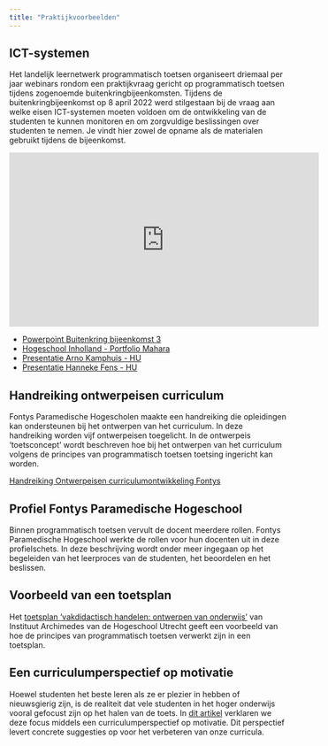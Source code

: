 ```yaml
---
title: "Praktijkvoorbeelden"
---
```


## ICT-systemen 

Het landelijk leernetwerk programmatisch toetsen organiseert driemaal per jaar webinars rondom een praktijkvraag gericht op programmatisch toetsen tijdens zogenoemde buitenkringbijeenkomsten. Tijdens de buitenkringbijeenkomst op 8 april 2022 werd stilgestaan bij de vraag aan welke eisen ICT-systemen moeten voldoen om de ontwikkeling van de studenten te kunnen monitoren en om zorgvuldige beslissingen over studenten te nemen. Je vindt hier zowel de opname als de materialen gebruikt tijdens de bijeenkomst. 

<iframe width="560" height="315" src="https://www.youtube.com/embed/DTwiG0aquvE" title="YouTube video player" frameborder="0" allow="accelerometer; autoplay; clipboard-write; encrypted-media; gyroscope; picture-in-picture" allowfullscreen></iframe>

* [Powerpoint Buitenkring bijeenkomst 3](./bronnen/57_Buitenkring_PT.pptx)
* [Hogeschool Inholland - Portfolio Mahara](./bronnen/57_Inholland_Portfolio_Mahara.pptx)
* [Presentatie Arno Kamphuis - HU](./bronnen/57_ArnoKamphuis _HU.pptx)
* [Presentatie Hanneke Fens - HU](./bronnen/57_HannekeFens_HU.pdf)

## Handreiking ontwerpeisen curriculum 

Fontys Paramedische Hogescholen maakte een handreiking die opleidingen kan ondersteunen bij het ontwerpen van het curriculum. In deze handreiking worden vijf ontwerpeisen  toegelicht. In de ontwerpeis 'toetsconcept' wordt beschreven hoe bij het ontwerpen van het curriculum volgens de principes van programmatisch toetsen toetsing ingericht kan worden. 

[Handreiking Ontwerpeisen curriculumontwikkeling Fontys](./bronnen/110_Handreiking_Ontwerpeisen_Fontys.pdf)

## Profiel Fontys Paramedische Hogeschool

Binnen programmatisch toetsen vervult de docent meerdere rollen. Fontys Paramedische Hogeschool werkte de rollen voor hun docenten uit in deze profielschets. In deze beschrijving wordt onder meer ingegaan op het begeleiden van het leerproces van de studenten, het beoordelen en het beslissen.

## Voorbeeld van een toetsplan 

Het [toetsplan 'vakdidactisch handelen: ontwerpen van onderwijs'](./bronnen/84_Format_Toetsplan_HU.docx) van Instituut Archimedes van de Hogeschool Utrecht geeft een voorbeeld van hoe de principes van programmatisch toetsen verwerkt zijn in een toetsplan.

## Een curriculumperspectief op motivatie

Hoewel studenten het beste leren als ze er plezier in hebben of nieuwsgierig zijn, is de realiteit dat vele studenten in het hoger onderwijs vooral gefocust zijn op het halen van de toets. In [dit artikel](https://www.professioneelbegeleiden.nl/een-curriculumperspectief-op-motivatie) verklaren we deze focus middels een curriculumperspectief op motivatie. Dit perspectief levert concrete suggesties op voor het verbeteren van onze curricula.
